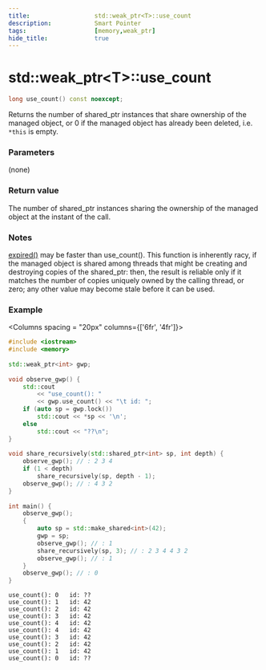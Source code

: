 ```yaml
---
title:                  std::weak_ptr<T>::use_count
description:            Smart Pointer
tags:                   [memory,weak_ptr]
hide_title:             true
---
```



# std::weak_ptr&lt;T>::use_count


```cpp title="Since C++11"
long use_count() const noexcept;
```

Returns the number of shared_ptr instances that share ownership of the managed object, or ​0​ if the managed object has already been deleted, i.e. `*this` is empty.

### Parameters

(none)

### Return value
The number of shared_ptr instances sharing the ownership of the managed object at the instant of the call.

### Notes

[expired()](./expired) may be faster than use_count(). This function is inherently racy, if the managed object is shared among threads that might be creating and destroying copies 
of the shared_ptr: then, the result is reliable only if it matches the number of copies uniquely owned by the calling thread, or zero; any other value may become stale 
before it can be used.

### Example

<Columns spacing = "20px" columns={['6fr', '4fr']}>
<div>

```cpp
#include <iostream>
#include <memory>
 
std::weak_ptr<int> gwp;
 
void observe_gwp() {
    std::cout 
        << "use_count(): " 
        << gwp.use_count() << "\t id: ";
    if (auto sp = gwp.lock())
        std::cout << *sp << '\n';
    else
        std::cout << "??\n";
}
 
void share_recursively(std::shared_ptr<int> sp, int depth) {
    observe_gwp(); // : 2 3 4
    if (1 < depth)
        share_recursively(sp, depth - 1);
    observe_gwp(); // : 4 3 2
}
 
int main() {
    observe_gwp();
    {
        auto sp = std::make_shared<int>(42);
        gwp = sp;
        observe_gwp(); // : 1
        share_recursively(sp, 3); // : 2 3 4 4 3 2
        observe_gwp(); // : 1
    }
    observe_gwp(); // : 0
}
```

</div>

<div>

```plaintext title="Result"
use_count(): 0   id: ??
use_count(): 1   id: 42
use_count(): 2   id: 42
use_count(): 3   id: 42
use_count(): 4   id: 42
use_count(): 4   id: 42
use_count(): 3   id: 42
use_count(): 2   id: 42
use_count(): 1   id: 42
use_count(): 0   id: ??
```

</div>
</Columns>